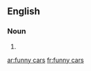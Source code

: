==English==

===Noun===
{{head|en|noun plural form}}

# {{plural of|funny car|lang=en}}

[[ar:funny cars]]
[[fr:funny cars]]
